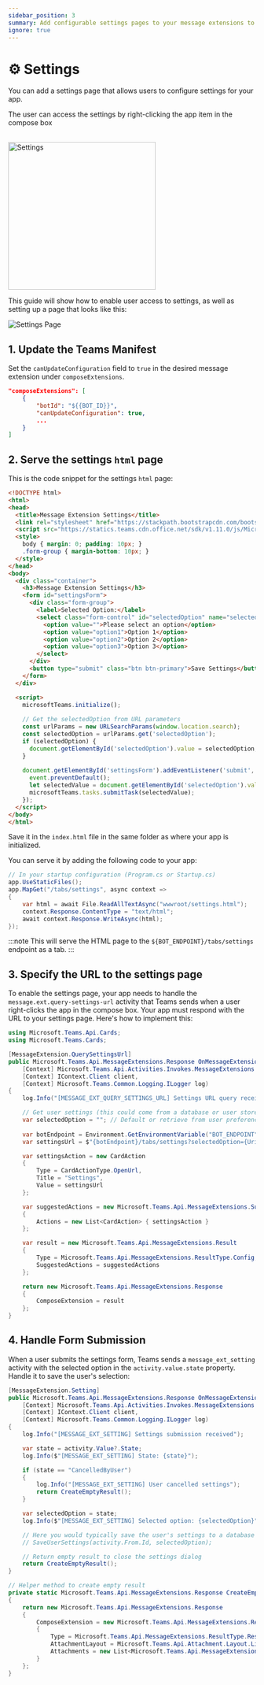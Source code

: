```yaml
---
sidebar_position: 3
summary: Add configurable settings pages to your message extensions to allow users to customize app behavior.
ignore: true
---
```



# ⚙️ Settings

You can add a settings page that allows users to configure settings for your app.

The user can access the settings by right-clicking the app item in the compose box

<br/>   
<img src={SettingsImgUrl} height="300px" alt="Settings" />

This guide will show how to enable user access to settings, as well as setting up a page that looks like this:

![Settings Page](/screenshots/settings-page.png)

## 1. Update the Teams Manifest

Set the `canUpdateConfiguration` field to `true` in the desired message extension under `composeExtensions`.

```json
"composeExtensions": [
    {
        "botId": "${{BOT_ID}}",
        "canUpdateConfiguration": true,
        ...
    }
]
```

## 2. Serve the settings `html` page

This is the code snippet for the settings `html` page:

```html
<!DOCTYPE html>
<html>
<head>
  <title>Message Extension Settings</title>
  <link rel="stylesheet" href="https://stackpath.bootstrapcdn.com/bootstrap/4.5.0/css/bootstrap.min.css">
  <script src="https://statics.teams.cdn.office.net/sdk/v1.11.0/js/MicrosoftTeams.min.js"></script>
  <style>
    body { margin: 0; padding: 10px; }
    .form-group { margin-bottom: 10px; }
  </style>
</head>
<body>
  <div class="container">
    <h3>Message Extension Settings</h3>
    <form id="settingsForm">
      <div class="form-group">
        <label>Selected Option:</label>
        <select class="form-control" id="selectedOption" name="selectedOption">
          <option value="">Please select an option</option>
          <option value="option1">Option 1</option>
          <option value="option2">Option 2</option>
          <option value="option3">Option 3</option>
        </select>
      </div>
      <button type="submit" class="btn btn-primary">Save Settings</button>
    </form>
  </div>

  <script>
    microsoftTeams.initialize();
    
    // Get the selectedOption from URL parameters
    const urlParams = new URLSearchParams(window.location.search);
    const selectedOption = urlParams.get('selectedOption');
    if (selectedOption) {
      document.getElementById('selectedOption').value = selectedOption;
    }
    
    document.getElementById('settingsForm').addEventListener('submit', function(event) {
      event.preventDefault();
      let selectedValue = document.getElementById('selectedOption').value;
      microsoftTeams.tasks.submitTask(selectedValue);
    });
  </script>
</body>
</html>
```

Save it in the `index.html` file in the same folder as where your app is initialized.

You can serve it by adding the following code to your app:

```csharp
// In your startup configuration (Program.cs or Startup.cs)
app.UseStaticFiles();
app.MapGet("/tabs/settings", async context =>
{
    var html = await File.ReadAllTextAsync("wwwroot/settings.html");
    context.Response.ContentType = "text/html";
    await context.Response.WriteAsync(html);
});
```

:::note
This will serve the HTML page to the `${BOT_ENDPOINT}/tabs/settings` endpoint as a tab. 
:::

## 3. Specify the URL to the settings page

To enable the settings page, your app needs to handle the `message.ext.query-settings-url` activity that Teams sends when a user right-clicks the app in the compose box. Your app must respond with the URL to your settings page. Here's how to implement this:

```csharp
using Microsoft.Teams.Api.Cards;
using Microsoft.Teams.Cards;

[MessageExtension.QuerySettingsUrl]
public Microsoft.Teams.Api.MessageExtensions.Response OnMessageExtensionQuerySettingsUrl(
    [Context] Microsoft.Teams.Api.Activities.Invokes.MessageExtensions.QuerySettingsUrlActivity activity,
    [Context] IContext.Client client,
    [Context] Microsoft.Teams.Common.Logging.ILogger log)
{
    log.Info("[MESSAGE_EXT_QUERY_SETTINGS_URL] Settings URL query received");

    // Get user settings (this could come from a database or user store)
    var selectedOption = ""; // Default or retrieve from user preferences
    
    var botEndpoint = Environment.GetEnvironmentVariable("BOT_ENDPOINT") ?? "https://your-bot-endpoint.com";
    var settingsUrl = $"{botEndpoint}/tabs/settings?selectedOption={Uri.EscapeDataString(selectedOption)}";

    var settingsAction = new CardAction
    {
        Type = CardActionType.OpenUrl,
        Title = "Settings",
        Value = settingsUrl
    };

    var suggestedActions = new Microsoft.Teams.Api.MessageExtensions.SuggestedActions
    {
        Actions = new List<CardAction> { settingsAction }
    };

    var result = new Microsoft.Teams.Api.MessageExtensions.Result
    {
        Type = Microsoft.Teams.Api.MessageExtensions.ResultType.Config,
        SuggestedActions = suggestedActions
    };

    return new Microsoft.Teams.Api.MessageExtensions.Response
    {
        ComposeExtension = result
    };
}
```

## 4. Handle Form Submission

When a user submits the settings form, Teams sends a `message_ext_setting` activity with the selected option in the `activity.value.state` property. Handle it to save the user's selection:

```csharp
[MessageExtension.Setting]
public Microsoft.Teams.Api.MessageExtensions.Response OnMessageExtensionSetting(
    [Context] Microsoft.Teams.Api.Activities.Invokes.MessageExtensions.SettingActivity activity,
    [Context] IContext.Client client,
    [Context] Microsoft.Teams.Common.Logging.ILogger log)
{
    log.Info("[MESSAGE_EXT_SETTING] Settings submission received");

    var state = activity.Value?.State;
    log.Info($"[MESSAGE_EXT_SETTING] State: {state}");

    if (state == "CancelledByUser")
    {
        log.Info("[MESSAGE_EXT_SETTING] User cancelled settings");
        return CreateEmptyResult();
    }

    var selectedOption = state;
    log.Info($"[MESSAGE_EXT_SETTING] Selected option: {selectedOption}");

    // Here you would typically save the user's settings to a database or user store
    // SaveUserSettings(activity.From.Id, selectedOption);

    // Return empty result to close the settings dialog
    return CreateEmptyResult();
}

// Helper method to create empty result
private static Microsoft.Teams.Api.MessageExtensions.Response CreateEmptyResult()
{
    return new Microsoft.Teams.Api.MessageExtensions.Response
    {
        ComposeExtension = new Microsoft.Teams.Api.MessageExtensions.Result
        {
            Type = Microsoft.Teams.Api.MessageExtensions.ResultType.Result,
            AttachmentLayout = Microsoft.Teams.Api.Attachment.Layout.List,
            Attachments = new List<Microsoft.Teams.Api.MessageExtensions.Attachment>()
        }
    };
}
```
